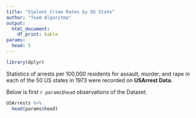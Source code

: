 ```yaml
---
title: "Violent Crime Rates by US State"
author: "Team Algoritma"
output: 
  html_document:
    df_print: kable
params:
  head: 5
---
```


```r
library(dplyr)
```

Statistics of arrests per 100,000 residents for assault, murder, and rape in each of the 50 US states in 1973 were recorded on **USArrest Data**.

Below is first `r params$head` observations of the Dataset.

```r
USArrests %>% 
  head(params$head)
```

